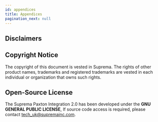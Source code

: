 ```yaml
---
id: appendices
title: Appendices
pagination_next: null
---
```


## Disclaimers


<DocumentA />

## Copyright Notice

The copyright of this document is vested in Suprema. The rights of other product names, trademarks and registered trademarks are vested in each individual or organization that owns such rights.

## Open-Source License

The Suprema Paxton Integration 2.0 has been developed under the **GNU GENERAL PUBLIC LICENSE**, If source code access is required, please contact tech_uk@supremainc.com.